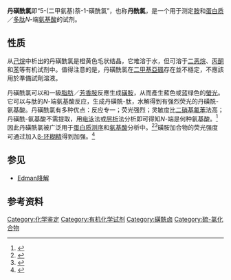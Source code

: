 {{Chembox
| Reference = <ref>{{cite web |url=http://www.sigmaaldrich.com/catalog/search/ProductDetail/FLUKA/39220 |title=MSDS |publisher=[[Sigma-Aldrich|Sigma-Aldrich]] |accessdate=2007-12-02 |deadurl=yes |archiveurl=https://web.archive.org/web/20071227092756/http://www.sigmaaldrich.com/catalog/search/ProductDetail/FLUKA/39220 |archivedate=2007-12-27 }}</ref>
| NameEn = Dansyl chloride
| ImageFile = Dansyl chloride.png
| ImageSize = 
| IUPACName = 5-(dimethylamino)naphthalene-1-sulfonyl chloride
| OtherNames = 丹酰氯
| Abbreviations = DNS
|Section1={{Chembox Identifiers
| ChemSpiderID_Ref = {{chemspidercite|correct|chemspider}}
| ChemSpiderID = 11308
| InChI = 1/C12H12ClNO2S/c1-14(2)11-7-3-6-10-9(11)5-4-8-12(10)17(13,15)16/h3-8H,1-2H3
| InChIKey = XPDXVDYUQZHFPV-UHFFFAOYAI
| StdInChI_Ref = {{stdinchicite|correct|chemspider}}
| StdInChI = 1S/C12H12ClNO2S/c1-14(2)11-7-3-6-10-9(11)5-4-8-12(10)17(13,15)16/h3-8H,1-2H3
| StdInChIKey_Ref = {{stdinchicite|correct|chemspider}}
| StdInChIKey = XPDXVDYUQZHFPV-UHFFFAOYSA-N
| CASNo_Ref = {{cascite|correct|CAS}}
| CASNo = 605-65-2 
| PubChem = 11801
| ChEBI_Ref = {{ebicite|correct|EBI}}
| ChEBI = 51907
| SMILES = ClS(=O)(=O)c1cccc2c1cccc2N(C)C
| RTECS = QK3688000
 }}
|Section2 = {{Chembox Properties
|   Formula = C<sub>12</sub>H<sub>12</sub>ClNO<sub>2</sub>S
|   MolarMass = 269.75 
|   Appearance = 
|   Density = 
|   MeltingPtC = 70
|   BoilingPt = 
|   Solubility = 
  }}
| Section3 = {{Chembox Hazards
|   EUClass = [[File:Hazard_C.svg|80px]]<br />　腐蚀性('''C''')
|   RPhrases = {{R34}}
|   SPhrases = {{S26}}, {{S36/37/39}}, {{S45}}
|   FlashPt = 
|   Autoignition = 
  }}
}}
'''丹磺酰氯'''即“5-(二甲氨基)萘-1-磺酰氯”，也称'''丹酰氯'''，是一个用于测定[[胺|胺]]和[[蛋白质|蛋白质]]／[[多肽|多肽]]''N''-端[[氨基酸|氨基酸]]的试剂。

==性质==
从[[己烷|己烷]]中析出的丹磺酰氯是橙黄色毛状结晶，它难溶于水，但可溶于[[二恶烷|二恶烷]]、[[丙酮|丙酮]]和[[苯|苯]]等有机试剂中。值得注意的是，丹磺酰氯在[[二甲基亞碸|二甲基亞碸]]存在並不穩定，不應該用於準備試劑溶液。


丹磺酰氯可以和一級[[脂肪族化合物|脂肪]]／[[芳香族化合物|芳香]][[胺|胺]]反應生成[[磺胺|磺胺]]，从而產生藍色或蓝绿色的[[螢光|螢光]]。它可以与肽的''N''-端氨基酸反应，生成丹磺酰-肽，水解得到有强烈荧光的丹磺酰-氨基酸。丹磺酰氯有多种优点：反应专一；荧光强烈；灵敏度比[[二硝基氟苯|二硝基氟苯]]法高；丹磺酰-氨基酸不需提取，用[[电泳|电泳]]法或[[层析|层析]]法分析即可得知''N''-端是何种氨基酸。<ref>{{cite web|url=http://www.chemyq.com/xz/xz4/38134cnplo.htm|title=丹磺酰氯|publisher=化工引擎|accessdate=2009-04-21|archive-date=2010-03-12|archive-url=https://web.archive.org/web/20100312115137/http://www.chemyq.com/xz/xz4/38134cnplo.htm|dead-url=no}}</ref>因此丹磺酰氯被广泛用于[[蛋白质测序|蛋白质测序]]和[[氨基酸|氨基酸]]分析中。<ref>{{cite journal en|author=Walker JM |title=The dansyl method for identifying N-terminal amino acids |journal=Methods Mol. Biol. |volume=32 |issue= |pages=321–8 |year=1994 |pmid=7951732 |doi=10.1385/0-89603-268-X:321}}</ref><ref>{{cite journal en|author=Walker JM |title=The Dansyl-Edman method for peptide sequencing |journal=Methods Mol. Biol. |volume=32 |issue= |pages=329–34 |year=1994 |pmid=7951733 |doi=10.1385/0-89603-268-X:329}}</ref>磺胺加合物的荧光强度可通过加入[[β-环糊精|β-环糊精]]得到加强。<ref>{{cite journal en|author=Kinoshita T, Iinuma F, Tsuji A |title=Microanalysis of proteins and peptides. I. Enhancement of the fluorescence intensity of dansyl amino acids and dansyl proteins in aqueous media and its application to assay of amino acids and proteins |journal=Chem. Pharm. Bull. |volume=22 |issue=10 |pages=2413–20 |year=1974 |pmid=4468087}}</ref>

==参见==
*[[Edman降解|Edman降解]]

==参考资料==
{{reflist}}

[[Category:化学鉴定|Category:化学鉴定]]
[[Category:有机化学试剂|Category:有机化学试剂]]
[[Category:磺酰卤|Category:磺酰卤]]
[[Category:硫-氯化合物|Category:硫-氯化合物]]